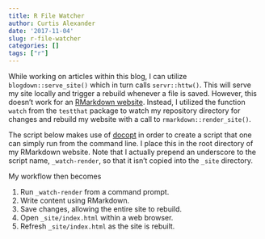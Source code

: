 ```yaml
---
title: R File Watcher
author: Curtis Alexander
date: '2017-11-04'
slug: r-file-watcher
categories: []
tags: ["r"]
---
```


While working on articles within this blog, I can utilize `blogdown::serve_site()` which in turn calls `servr::httw()`.  This will serve my site locally and trigger a rebuild whenever a file is saved.  However, this doesn't work for an [RMarkdown website](http://rmarkdown.rstudio.com/rmarkdown_websites.html).  Instead, I utilized the function `watch` from the `testthat` package to watch my repository directory for changes and rebuild my website with a call to `rmarkdown::render_site()`.

The script below makes use of [docopt](https://github.com/docopt/docopt.R) in order to create a script that one can simply run from the command line.  I place this in the root directory of my RMarkdown website.  Note that I actually prepend an underscore to the script name, `_watch-render`, so that it isn't copied into the `_site` directory.

My workflow then becomes

1. Run `_watch-render` from a command prompt.
2. Write content using RMarkdown.
3. Save changes, allowing the entire site to rebuild.
4. Open `_site/index.html` within a web browser.
5. Refresh `_site/index.html` as the site is rebuilt.

<br/>

<script src="https://gist.github.com/curtisalexander/61de671c6b04980935736dc2d07ed16c.js"></script>
